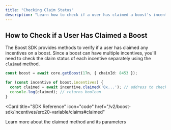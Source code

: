 ```yaml
---
title: "Checking Claim Status"
description: "Learn how to check if a user has claimed a boost's incentives"
---
```


## How to Check if a User Has Claimed a Boost

The Boost SDK provides methods to verify if a user has claimed any incentives on a boost. 
Since a boost can have multiple incentives, you'll need to check the claim status of each incentive separately using the `claimed` method.

```typescript
const boost = await core.getBoost(17n, { chainId: 8453 });

for (const incentive of boost.incentives) {
  const claimed = await incentive.claimed('0x...'); // address to check
  console.log(claimed); // returns boolean
}
```

<Card 
  title="SDK Reference" 
  icon="code"
  href="/v2/boost-sdk/incentives/erc20-variable/claims#claimed"
>
  Learn more about the claimed method and its parameters
</Card>
